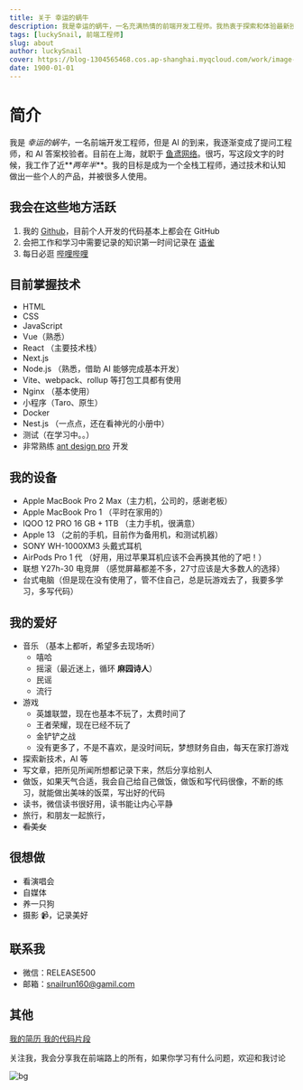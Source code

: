 ```yaml
---
title: 关于 幸运的蜗牛
description: 我是幸运的蜗牛，一名充满热情的前端开发工程师。我热衷于探索和体验最新技术，特别是人工智能（AI），并在日常工作中去使用它们，来提升我的工作效率。我的目标是积极参与开源社区，为开源项目贡献自己的力量。正如我的名字，我相信越努力，越幸运
tags: [luckySnail, 前端工程师]
slug: about
author: luckySnail
cover: https://blog-1304565468.cos.ap-shanghai.myqcloud.com/work/image-20240721171518634.png
date: 1900-01-01
---
```


# 简介

我是 _幸运的蜗牛_，一名前端开发工程师，但是 AI 的到来，我逐渐变成了提问工程师，和 AI 答案校验者。目前在上海，就职于 <a target="_blank" href="https://www.yuyuanweb.com/">鱼鸢网络</a>。很巧，写这段文字的时候，我工作了近**_两年半_**。我的目标是成为一个全栈工程师，通过技术和认知做出一些个人的产品，并被很多人使用。

## 我会在这些地方活跃

1. 我的 <a target="_blank" href="https://github.com/chaseFunny/">Github</a>，目前个人开发的代码基本上都会在 GitHub
2. 会把工作和学习中需要记录的知识第一时间记录在 <a target="_blank" href="https://www.yuque.com/asgas/">语雀</a>
3. 每日必逛 <a target="_blank" href="https://space.bilibili.com/1695997565">哔哩哔哩</a>

## 目前掌握技术

- HTML
- CSS
- JavaScript
- Vue（熟悉）
- React （主要技术栈）
- Next.js
- Node.js （熟悉，借助 AI 能够完成基本开发）
- Vite、webpack、rollup 等打包工具都有使用
- Nginx （基本使用）
- 小程序（Taro、原生）
- Docker
- Nest.js （一点点，还在看神光的小册中）
- 测试（在学习中。。）
- 非常熟练 [ant design pro](https://pro.ant.design/zh-CN/) 开发

## 我的设备

- Apple MacBook Pro 2 Max（主力机，公司的，感谢老板）
- Apple MacBook Pro 1 （平时在家用的）
- IQOO 12 PRO 16 GB + 1TB （主力手机，很满意）
- Apple 13 （之前的手机，目前作为备用机，和测试机器）
- SONY WH-1000XM3 头戴式耳机
- AirPods Pro 1 代 （好用，用过苹果耳机应该不会再换其他的了吧！）
- 联想 Y27h-30 电竞屏 （感觉屏幕都差不多，27寸应该是大多数人的选择）
- 台式电脑（但是现在没有使用了，管不住自己，总是玩游戏去了，我要多学习，多写代码）

## 我的爱好

- 音乐 （基本上都听，希望多去现场听）
  - 嘻哈
  - 摇滚（最近迷上，循环 **麻园诗人**）
  - 民谣
  - 流行
- 游戏
  - 英雄联盟，现在也基本不玩了，太费时间了
  - 王者荣耀，现在已经不玩了
  - 金铲铲之战
  - 没有更多了，不是不喜欢，是没时间玩，梦想财务自由，每天在家打游戏
- 探索新技术，AI 等
- 写文章，把所见所闻所想都记录下来，然后分享给别人
- 做饭，如果天气合适，我会自己给自己做饭，做饭和写代码很像，不断的练习，就能做出美味的饭菜，写出好的代码
- 读书，微信读书很好用，读书能让内心平静
- 旅行，和朋友一起旅行，
- ~~看美女~~

## 很想做

- 看演唱会
- 自媒体
- 养一只狗
- 摄影 📹，记录美好

## 联系我

- 微信：RELEASE500
- 邮箱：snailrun160@gamil.com

## 其他

<a target="_blank" href="https://www.laoyujianli.com/open/resume/axing">
	我的简历
</a>

<a target="_blank" href="https://www.codecopy.cn/user/1745767443474800641">
	我的代码片段
</a>

关注我，我会分享我在前端路上的所有，如果你学习有什么问题，欢迎和我讨论

![bg](https://blog-1304565468.cos.ap-shanghai.myqcloud.com/work/about-me-bg.webp)